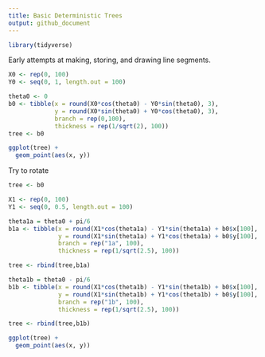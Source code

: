 ```yaml
---
title: Basic Deterministic Trees
output: github_document
---
```


```r
library(tidyverse)
```

Early attempts at making, storing, and drawing line segments.
```r
X0 <- rep(0, 100)
Y0 <- seq(0, 1, length.out = 100)

theta0 <- 0
b0 <- tibble(x = round(X0*cos(theta0) - Y0*sin(theta0), 3),
             y = round(X0*sin(theta0) + Y0*cos(theta0), 3),
             branch = rep(0,100),
             thickness = rep(1/sqrt(2), 100))
tree <- b0

ggplot(tree) + 
  geom_point(aes(x, y))
```

Try to rotate
```r
tree <- b0

X1 <- rep(0, 100)
Y1 <- seq(0, 0.5, length.out = 100)

theta1a = theta0 + pi/6
b1a <- tibble(x = round(X1*cos(theta1a) - Y1*sin(theta1a) + b0$x[100], 3),
              y = round(X1*sin(theta1a) + Y1*cos(theta1a) + b0$y[100], 3),
              branch = rep("1a", 100),
              thickness = rep(1/sqrt(2.5), 100))

tree <- rbind(tree,b1a)

theta1b = theta0 - pi/6
b1b <- tibble(x = round(X1*cos(theta1b) - Y1*sin(theta1b) + b0$x[100], 3),
              y = round(X1*sin(theta1b) + Y1*cos(theta1b) + b0$y[100], 3),
              branch = rep("1b", 100),
              thickness = rep(1/sqrt(2.5), 100))

tree <- rbind(tree,b1b)

ggplot(tree) + 
  geom_point(aes(x, y))
```